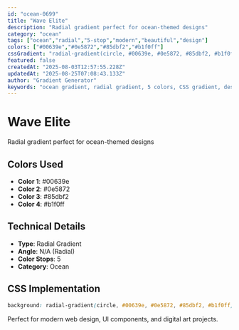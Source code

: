 ```yaml
---
id: "ocean-0699"
title: "Wave Elite"
description: "Radial gradient perfect for ocean-themed designs"
category: "ocean"
tags: ["ocean","radial","5-stop","modern","beautiful","design"]
colors: ["#00639e","#0e5872","#85dbf2","#b1f0ff"]
cssGradient: "radial-gradient(circle, #00639e, #0e5872, #85dbf2, #b1f0ff)"
featured: false
createdAt: "2025-08-03T12:57:55.228Z"
updatedAt: "2025-08-25T07:08:43.133Z"
author: "Gradient Generator"
keywords: "ocean gradient, radial gradient, 5 colors, CSS gradient, design, #00639e, #0e5872, #85dbf2, #b1f0ff"
---
```


# Wave Elite

Radial gradient perfect for ocean-themed designs

## Colors Used
- **Color 1**: #00639e
- **Color 2**: #0e5872
- **Color 3**: #85dbf2
- **Color 4**: #b1f0ff

## Technical Details
- **Type**: Radial Gradient
- **Angle**: N/A (Radial)
- **Color Stops**: 5
- **Category**: Ocean

## CSS Implementation
```css
background: radial-gradient(circle, #00639e, #0e5872, #85dbf2, #b1f0ff);
```

Perfect for modern web design, UI components, and digital art projects.
